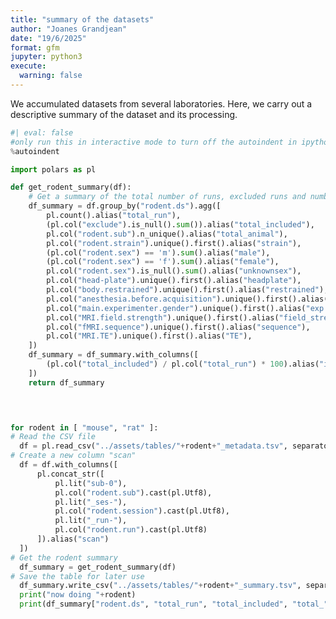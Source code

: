 ```yaml
---
title: "summary of the datasets"
author: "Joanes Grandjean"
date: "19/6/2025"
format: gfm
jupyter: python3
execute: 
  warning: false
---
```


We accumulated datasets from several laboratories. Here, we carry out a descriptive summary of the dataset and its processing.

```python
#| eval: false
#only run this in interactive mode to turn off the autoindent in ipython
%autoindent 
```

```python
import polars as pl

def get_rodent_summary(df):
    # Get a summary of the total number of runs, excluded runs and number of animals
    df_summary = df.group_by("rodent.ds").agg([
        pl.count().alias("total_run"),
        (pl.col("exclude").is_null().sum()).alias("total_included"),
        pl.col("rodent.sub").n_unique().alias("total_animal"),
        pl.col("rodent.strain").unique().first().alias("strain"),
        (pl.col("rodent.sex") == 'm').sum().alias("male"),
        (pl.col("rodent.sex") == 'f').sum().alias("female"),
        pl.col("rodent.sex").is_null().sum().alias("unknownsex"),
        pl.col("head-plate").unique().first().alias("headplate"),
        pl.col("body.restrained").unique().first().alias("restrained"),
        pl.col("anesthesia.before.acquisition").unique().first().alias("anesthesia"),
        pl.col("main.experimenter.gender").unique().first().alias("exp.gender"),
        pl.col("MRI.field.strength").unique().first().alias("field_strength"),
        pl.col("fMRI.sequence").unique().first().alias("sequence"),
        pl.col("MRI.TE").unique().first().alias("TE"),
    ])
    df_summary = df_summary.with_columns([
        (pl.col("total_included") / pl.col("total_run") * 100).alias("included_percentage")
    ])
    return df_summary


    

for rodent in [ "mouse", "rat" ]:
# Read the CSV file
  df = pl.read_csv("../assets/tables/"+rodent+"_metadata.tsv", separator="\t", ignore_errors=True)
# Create a new column "scan"
  df = df.with_columns([
      pl.concat_str([
          pl.lit("sub-0"),
          pl.col("rodent.sub").cast(pl.Utf8),
          pl.lit("_ses-"),
          pl.col("rodent.session").cast(pl.Utf8),
          pl.lit("_run-"),
          pl.col("rodent.run").cast(pl.Utf8)
      ]).alias("scan")
  ])
# Get the rodent summary
  df_summary = get_rodent_summary(df)
# Save the table for later use
  df_summary.write_csv("../assets/tables/"+rodent+"_summary.tsv", separator="\t")
  print("now doing "+rodent)
  print(df_summary["rodent.ds", "total_run", "total_included", "total_", "male", "female", "exp.gender"])

```


